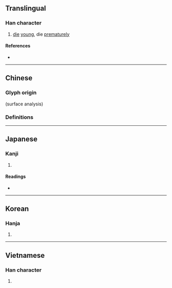 {{character info/new}}
==Translingual==

===Han character===
{{Han char|rn=78|rad=歹|as=04|sn=8|four=12234|canj=MNHK|ids=⿰歹夭}}

# [[die]] [[young]], die [[prematurely]]

====References====
* {{Han ref|kx=0579.200|dkj=16390|dj=0971.230|hdz=21382.090|uh=6B80|ud=27520|bh=CCEA|bd=52458}}

----

==Chinese==
{{zh-forms}}

===Glyph origin===
{{Han etym}}
{{Han compound|歹|夭}} (surface analysis)

===Definitions===
{{zh-see|夭|v}}

----

==Japanese==

===Kanji===
{{ja-kanji|grade=|rs=歹04}}

# {{defn|lang=ja|sort=歹04}}

====Readings====
* {{ja-readings|on=[[よう]] (yō)|kun=[[わかじに]] (wakajini)}}

----

==Korean==

===Hanja===
{{ko-hanja|hangeul=요|eumhun=|rv=yo|mr=yo|y=yo}}

# {{defn|lang=ko|sort=歹04}}

----

==Vietnamese==

===Han character===
{{vi-readings|rs=歹04| hanviet = yểu}}

# {{defn|lang=vi|sort=歹04}}